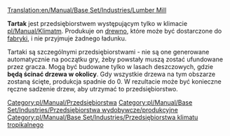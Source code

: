 [[Translation:en/Manual/Base Set/Industries/Lumber Mill]]
{{en/Note| Ten artykuł dotyczy '''Tartaku''' (ang. ''[[en/Manual/Base Set/Industries/Lumber Mill]]'') występującego '''w klimacie Tropikalnym'''<br>
Zupełnie inaczej działa [[pl/Manual/Base Set/Industries/Tartak|'''Tartak w klimacie Umiarkowanym''']] (ang. ''[[en/Manual/Base Set/Industries/Sawmill]]'') }}


{{pl/Manual/Base Set/Industries/Przedsiębiorstwa|image=en/Manual/Base Set/Industries/Lumbermill.png
|name=Tartak
|climates=[[pl/Manual/Klimat]]
|accepts=Nic (wymaga drzew posadzonych w pobliżu)
|produces=[[pl/Manual/Base Set/Cargos/Drewno|Drewno]]
}}
'''Tartak''' jest przedsiębiorstwem występującym tylko w klimacie [[pl/Manual/Klimat]]m. Produkuje on [[pl/Manual/Base Set/Cargos/Drewno|drewno]], które może być dostarczone do [[pl/Manual/Base Set/Industries/Fabryka|fabryki]], i nie przyjmuje żadnego ładunku.

Tartaki są szczególnymi przedsiębiorstwami - nie są one generowane automatycznie na początku gry, żeby powstały muszą zostać ufundowane przez gracza. Mogą być budowane tylko w lasach deszczowych, gdzie '''będą ścinać drzewa w okolicy'''. Gdy wszystkie drzewa na tym obszarze zostaną ścięte, produkcja spadnie do 0. W rezultacie może być konieczne ręczne sadzenie drzew, aby utrzymać to przedsiębiorstwo.

{{pl/Manual/Base Set/Industries/Navbox Industries}}

[[Category:pl/Manual/Przedsiębiorstwa]]
[[Category:pl/Manual/Base Set/Industries/Przedsiębiorstwa wydobywcze/produkcyjne]]
[[Category:pl/Manual/Base Set/Industries/Przedsiębiorstwa klimatu tropikalnego]]